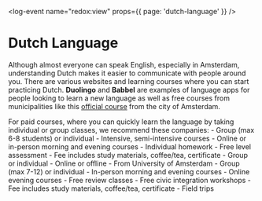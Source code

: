 
<log-event name="redox:view" props={{ page: 'dutch-language' }} />

# Dutch Language
Although almost everyone can speak English, especially in Amsterdam, understanding Dutch makes it easier to communicate with people around you. There are various websites and learning courses where you can start practicing Dutch. **Duolingo** and **Babbel** are examples of language apps for people looking to learn a new language as well as free courses from municipalities like this [official course](https://www.amsterdam.nl/en/education/learning-dutch/) from the city of Amsterdam.

For paid courses, where you can quickly learn the language by taking individual or group classes, we recommend these companies:
<Services>
    <ServiceItem logo="logos/dutchcoursesamsterdam.jpeg" label="Dutch Courses A'dam" link="https://dutchcoursesamsterdam.nl/">
        - Group (max 6-8 students) or individual
        - Intensive, semi-intensive courses
        - Online or in-person morning and evening courses 
        - Individual homework 
        - Free level assessment 
        - Fee includes study materials, coffee/tea, certificate
    </ServiceItem>
    <ServiceItem logo="logos/uvatalen.jpeg" label="UVA Talen" link="https://www.uvatalen.nl/en#">
        - Group or individual
        - Online or offline
        - From University of Amsterdam
    </ServiceItem>
    <ServiceItem logo="logos/koentact.png" label="Koentact" link="https://koentact.nl/dutch-language-courses/">
        - Group (max 7-12) or individual
        - In-person morning and evening courses 
        - Online evening courses 
        - Free review classes 
        - Free civic integration workshops
        - Fee includes study materials, coffee/tea, certificate
        - Field trips
     </ServiceItem>
</Services>
